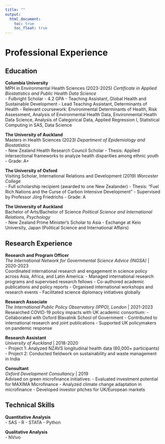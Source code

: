 ```yaml
---
title: ""
output: 
  html_document:
    toc: true
    toc_float: true
---
```


# Professional Experience

## Education

**Columbia University**  
MPH in Environmental Health Sciences  (2023-2025)
*Certificate in Applied Biostatistics and Public Health Data Science*  
- Fulbright Scholar
- 4.2 GPA
- Teaching Assistant, Global Health and Sustainable Development
- Lead Teaching Assistant, Determinants of Health
- Relevant coursework: Environmental Determinants of Health, Risk Assessment, Analysis of Environmental Health Data, Environmental Health Data Science, Analysis of Categorical Data, Applied Regression I, Statistical Computing in SAS, Data Science

**The University of Auckland**  
Masters in Health Sciences (2023)
*Department of Epidemiology and Biostatistics*  
- New Zealand Health Research Council Scholar
- Thesis: Applied intersectional frameworks to analyze health disparities among ethnic youth
- Grade: A+

**The University of Oxford**  
Visiting Scholar, International Relations and Development (2019)
*Worcester College*  
- Full scholarship recipient (awarded to one New Zealander)
- Thesis: "Fuel Rich Nations and the Curse of Carbon Intensive Development"
- Supervised by Professor Jörg Friedrichs
- Grade: A

**The University of Auckland**  
Bachelor of Arts/Bachelor of Science
*Political Science and International Relations, Psychology*  
- New Zealand Prime Minister's Scholar to Asia
- Exchange at Keio University, Japan (Political Science and International Affairs)

## Research Experience

**Research and Program Officer**  
*The International Network for Governmental Science Advice (INGSA)* | 2020-2023  
Coordinated international research and engagement in science policy across Asia, Africa, and Latin America:
- Managed international research programs and supervised research fellows
- Co-authored academic publications and policy reports
- Organised international workshops and research events
- Facilitated science diplomacy initiatives globally

**Research Associate**  
*The International Public Policy Observatory (IPPO), London* | 2021-2023  
Researched COVID-19 policy impacts with UK academic consortium:
- Collaborated with Oxford Blavatnik School of Government
- Contributed to international research and joint publications
- Supported UK policymakers on pandemic response

**Research Assistant**  
*University of Auckland* | 2018-2020  
- Project 1: Analyzed NZAVS longitudinal health data (60,000+ participants)
- Project 2: Conducted fieldwork on sustainability and waste management in India

**Consultant**  
*Oxford Development Consultancy* | 2019  
Advised on green microfinance initiatives:
- Evaluated investment potential for MAXIMA Microfinance
- Analyzed climate change adaptation in microfinance
- Developed investor pitches for UK/European markets

## Technical Skills

**Quantitative Analysis**  
- SAS
- R
- STATA
- Python

**Qualitative Analysis**  
- NVivo
